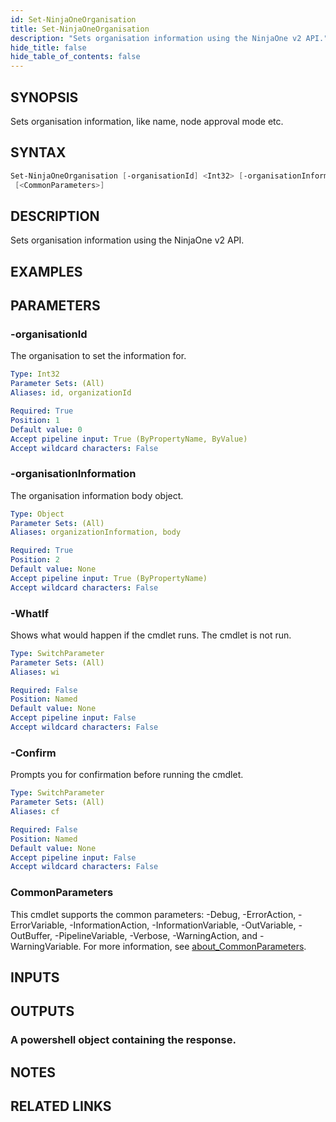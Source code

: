 ```yaml
---
id: Set-NinjaOneOrganisation
title: Set-NinjaOneOrganisation
description: "Sets organisation information using the NinjaOne v2 API."
hide_title: false
hide_table_of_contents: false
---
```


## SYNOPSIS

Sets organisation information, like name, node approval mode etc.

## SYNTAX

```powershell
Set-NinjaOneOrganisation [-organisationId] <Int32> [-organisationInformation] <Object> [-WhatIf] [-Confirm]
 [<CommonParameters>]
```

## DESCRIPTION

Sets organisation information using the NinjaOne v2 API.

## EXAMPLES

## PARAMETERS

### -organisationId

The organisation to set the information for.

```yaml
Type: Int32
Parameter Sets: (All)
Aliases: id, organizationId

Required: True
Position: 1
Default value: 0
Accept pipeline input: True (ByPropertyName, ByValue)
Accept wildcard characters: False
```

### -organisationInformation

The organisation information body object.

```yaml
Type: Object
Parameter Sets: (All)
Aliases: organizationInformation, body

Required: True
Position: 2
Default value: None
Accept pipeline input: True (ByPropertyName)
Accept wildcard characters: False
```

### -WhatIf

Shows what would happen if the cmdlet runs.
The cmdlet is not run.

```yaml
Type: SwitchParameter
Parameter Sets: (All)
Aliases: wi

Required: False
Position: Named
Default value: None
Accept pipeline input: False
Accept wildcard characters: False
```

### -Confirm

Prompts you for confirmation before running the cmdlet.

```yaml
Type: SwitchParameter
Parameter Sets: (All)
Aliases: cf

Required: False
Position: Named
Default value: None
Accept pipeline input: False
Accept wildcard characters: False
```

### CommonParameters

This cmdlet supports the common parameters: -Debug, -ErrorAction, -ErrorVariable, -InformationAction, -InformationVariable, -OutVariable, -OutBuffer, -PipelineVariable, -Verbose, -WarningAction, and -WarningVariable. For more information, see [about_CommonParameters](http://go.microsoft.com/fwlink/?LinkID=113216).

## INPUTS

## OUTPUTS

### A powershell object containing the response.

## NOTES

## RELATED LINKS
